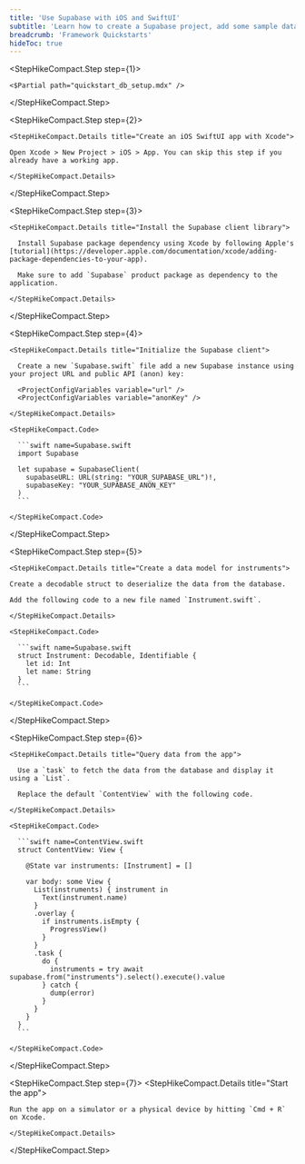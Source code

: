 ```yaml
---
title: 'Use Supabase with iOS and SwiftUI'
subtitle: 'Learn how to create a Supabase project, add some sample data to your database, and query the data from an iOS app.'
breadcrumb: 'Framework Quickstarts'
hideToc: true
---
```


<StepHikeCompact>

  <StepHikeCompact.Step step={1}>

    <$Partial path="quickstart_db_setup.mdx" />

  </StepHikeCompact.Step>

  <StepHikeCompact.Step step={2}>

    <StepHikeCompact.Details title="Create an iOS SwiftUI app with Xcode">

    Open Xcode > New Project > iOS > App. You can skip this step if you already have a working app.

    </StepHikeCompact.Details>

  </StepHikeCompact.Step>

  <StepHikeCompact.Step step={3}>

    <StepHikeCompact.Details title="Install the Supabase client library">

      Install Supabase package dependency using Xcode by following Apple's [tutorial](https://developer.apple.com/documentation/xcode/adding-package-dependencies-to-your-app).

      Make sure to add `Supabase` product package as dependency to the application.

    </StepHikeCompact.Details>

  </StepHikeCompact.Step>

  <StepHikeCompact.Step step={4}>

    <StepHikeCompact.Details title="Initialize the Supabase client">

      Create a new `Supabase.swift` file add a new Supabase instance using your project URL and public API (anon) key:

      <ProjectConfigVariables variable="url" />
      <ProjectConfigVariables variable="anonKey" />

    </StepHikeCompact.Details>

    <StepHikeCompact.Code>

      ```swift name=Supabase.swift
      import Supabase

      let supabase = SupabaseClient(
        supabaseURL: URL(string: "YOUR_SUPABASE_URL")!,
        supabaseKey: "YOUR_SUPABASE_ANON_KEY"
      )
      ```

    </StepHikeCompact.Code>

  </StepHikeCompact.Step>

  <StepHikeCompact.Step step={5}>

    <StepHikeCompact.Details title="Create a data model for instruments">

    Create a decodable struct to deserialize the data from the database.

    Add the following code to a new file named `Instrument.swift`.

    </StepHikeCompact.Details>

    <StepHikeCompact.Code>

      ```swift name=Supabase.swift
      struct Instrument: Decodable, Identifiable {
        let id: Int
        let name: String
      }
      ```

    </StepHikeCompact.Code>

  </StepHikeCompact.Step>

  <StepHikeCompact.Step step={6}>

    <StepHikeCompact.Details title="Query data from the app">

      Use a `task` to fetch the data from the database and display it using a `List`.

      Replace the default `ContentView` with the following code.

    </StepHikeCompact.Details>

    <StepHikeCompact.Code>

      ```swift name=ContentView.swift
      struct ContentView: View {

        @State var instruments: [Instrument] = []

        var body: some View {
          List(instruments) { instrument in
            Text(instrument.name)
          }
          .overlay {
            if instruments.isEmpty {
              ProgressView()
            }
          }
          .task {
            do {
              instruments = try await supabase.from("instruments").select().execute().value
            } catch {
              dump(error)
            }
          }
        }
      }
      ```

    </StepHikeCompact.Code>

  </StepHikeCompact.Step>

  <StepHikeCompact.Step step={7}>
    <StepHikeCompact.Details title="Start the app">

    Run the app on a simulator or a physical device by hitting `Cmd + R` on Xcode.

    </StepHikeCompact.Details>

  </StepHikeCompact.Step>

</StepHikeCompact>
